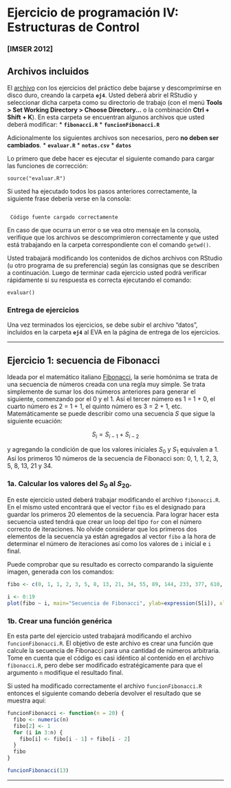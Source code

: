 Ejercicio de programación IV: Estructuras de Control
========================================================

### [IMSER 2012]

Archivos incluidos
-------------------
El [archivo](https://github.com/jumanbar/Curso-R/blob/master/ejercicios-de-programacion/ejercicio4/ej4.zip?raw=true) con los ejercicios del práctico debe bajarse y descomprimirse en disco duro, creando la carpeta **`ej4`**. Usted deberá abrir el RStudio y seleccionar dicha carpeta como su directorio de trabajo (con el menú **Tools > Set Working Directory > Choose Directory...** o la combinación **Ctrl + Shift + K**). En esta carpeta se encuentran algunos archivos que usted deberá modificar:
* **` fibonacci.R `**
* **` funcionFibonacci.R `**

Adicionalmente los siguientes archivos son necesarios, pero **no deben ser cambiados**.
* **` evaluar.R `**
* **` notas.csv `**
* **` datos `**

Lo primero que debe hacer es ejecutar el siguiente comando para cargar las funciones de corrección:

```
source("evaluar.R")
```
Si usted ha ejecutado todos los pasos anteriores correctamente, la siguiente frase debería verse en la consola:

```

 Código fuente cargado correctamente

```

En caso de que ocurra un error o se vea otro mensaje en la consola, verifique que los archivos se descomprimieron correctamente y que usted está trabajando en la carpeta correspondiente con el comando `getwd()`.

Usted trabajará modificando los contenidos de dichos archivos con RStudio (u otro programa de su preferencia) según las consignas que se describen a continuación. Luego de terminar cada ejercicio usted podrá verificar rápidamente si su respuesta es correcta ejecutando el comando:

```
evaluar()
```

### Entrega de ejercicios

Una vez terminados los ejercicios, se debe subir el archivo "datos", incluidos en la carpeta **`ej4`** al EVA en la página de entrega de los ejercicios.

********

Ejercicio 1: secuencia de Fibonacci
-------------------

Ideada por el matemático italiano [Fibonacci](https://es.wikipedia.org/wiki/Fibonacci), la serie homónima se trata de una secuencia de números creada con una regla muy simple. Se trata simplemente de sumar los dos números anteriores para generar el siguiente, comenzando por el 0 y el 1. Así el tercer número es 1 = 1 + 0, el cuarto número es 2 = 1 + 1, el quinto número es 3 = 2 + 1, etc. Matemáticamente se puede describir como una secuencia $S$ que sigue la siguiente ecuación:

$$
  S_i = S_{i - 1} + S_{i - 2}
$$

y agregando la condición de que los valores iniciales $S_0$ y $S_1$ equivalen a 1. Así los primeros 10 números de la secuencia de Fibonacci son: 0, 1, 1, 2, 3, 5, 8, 13, 21 y 34.

### 1a. Calcular los valores del $S_0$ al $S_{20}$.

En este ejercicio usted deberá trabajar modificando el archivo `fibonacci.R`. En el mismo usted encontrará que el vector `fibo` es el designado para guardar los primeros 20 elementos de la secuencia. Para lograr hacer esta secuencia usted tendrá que crear un loop del tipo `for` con el número correcto de iteraciones. No olvide considerar que los primeros dos elementos de la secuencia ya están agregados al vector `fibo` a la hora de determinar el número de iteraciones así como los valores de `i` inicial e `i` final.

Puede comprobar que su resultado es correcto comparando la siguiente imagen, generada con los comandos:

```r
fibo <- c(0, 1, 1, 2, 3, 5, 8, 13, 21, 34, 55, 89, 144, 233, 377, 610, 987, 1597, 2584, 4181)
```
```r
i <- 0:19
plot(fibo ~ i, main="Secuencia de Fibonacci", ylab=expression(S[i]), xlab="i")
```

### 1b. Crear una función genérica

En esta parte del ejercicio usted trabajará modificando el archivo `funcionFibonacci.R`. El objetivo de este archivo es crear una función que calcule la secuencia de Fibonacci para una cantidad de números arbitraria. Tome en cuenta que el código es casi idéntico al contenido en el archivo `fibonacci.R`, pero debe ser modificado estratégicamente para que el argumento `n` modifique el resultado final.

Si usted ha modificado correctamente el archivo `funcionFibonacci.R` entonces el siguiente comando debería devolver el resultado que se muestra aquí:
```r
funcionFibonacci <- function(n = 20) {
  fibo <- numeric(n)
  fibo[2] <- 1
  for (i in 3:n) {
    fibo[i] <- fibo[i - 1] + fibo[i - 2]
  }
  fibo
}
```
```r
funcionFibonacci(13)
```

********

